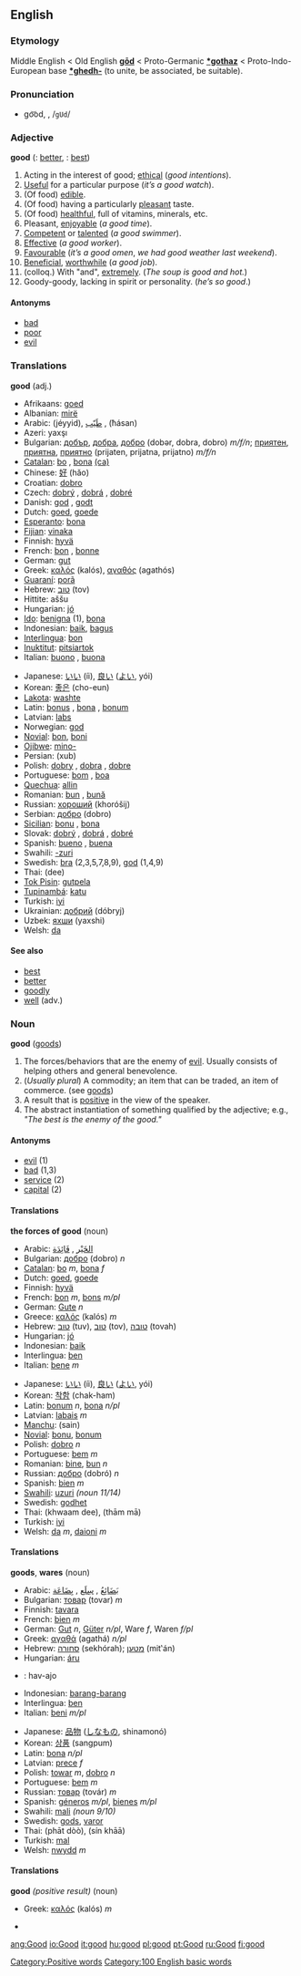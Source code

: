 ==English==

{{rank|after|first|down|97|good|never|shall|most}}

===Etymology===
Middle English < Old English '''[[god|gōd]]''' < Proto-Germanic '''[[*gothaz]]''' < Proto-Indo-European base '''[[*ghedh-]]''' (to unite, be associated, be suitable).

===Pronunciation===
*go͝od, {{IPAchar|/ɡʊd/}}, /<tt>gUd</tt>/

===Adjective===
'''good''' ({{compar}}: [[better]], {{superl}}: [[best]])

#Acting in the interest of good; [[ethic]]al (''good intentions'').
#[[Useful]] for a particular purpose (''it’s a good watch'').
#(Of food) [[edible]].
#(Of food) having a particularly [[pleasant]] taste.
#(Of food) [[healthful]], full of vitamins, minerals, etc.
#Pleasant, [[enjoy]]able (''a good time'').
#[[Competent]] or [[talent]]ed (''a good swimmer'').
#[[Effective]] (''a good worker'').
#[[Favourable]] (''it’s a good omen'', ''we had good weather last weekend'').
#[[Beneficial]], [[worthwhile]] (''a good job'').
#(colloq.) With "and", [[extremely]]. (''The soup is good and hot.'')
# Goody-goody, lacking in spirit or personality. (''he’s so good''.)

====Antonyms====
* [[bad]]
* [[poor]]
* [[evil]]

===Translations===

'''good''' (adj.)
{{top}}
*Afrikaans: [[goed]]
*Albanian: [[mirë]]
*Arabic: {{ARchar|[[جيد|جَيّد]]}} (jéyyid), [[طيب|طَيّب]] {{Unicode|(ʈáyyib)}}, {{ARchar|[[حسن|حَسَن]]}} (‎ħásan)
*Azeri: yaxşı
*Bulgarian: [[добър]], [[добра]], [[добро]] (dobər, dobra, dobro) ''m/f/n''; [[приятен]], [[приятна]], [[приятно]] (prijaten, prijatna, prijatno) ''m/f/n''
*[[Catalan]]: [[bo]] {{m}}, [[bona]] {{f}} [[:ca:bo|(ca)]] 
*Chinese: [[好]] (hăo)
*Croatian: [[dobro]]
*Czech: [[dobrý]] {{m}}, [[dobrá]] {{f}}, [[dobré]] {{n}}
*Danish: [[god#Danish|god]] {{m}}, [[godt]] {{n}}
*Dutch: [[goed]], [[goede]]
*[[Esperanto]]: [[bona]]
*[[Fijian]]: [[vinaka]]
*Finnish: [[hyvä]]
*French: [[bon]] {{m}}, [[bonne]] {{f}}
*German: [[gut#German|gut]]
*Greek: [[καλός]] (kalós), [[αγαθός]] (agathós)
*[[Guaraní]]: [[porã]]
*Hebrew: [[טוב]] (tov)
*Hittite: aššu
*Hungarian: [[jó]]
*[[Ido]]: [[benigna]] (1), [[bona]]
*Indonesian: [[baik]], [[bagus]]
*[[Interlingua]]: [[bon]]
*[[Inuktitut]]: [[pitsiartok]]
*Italian: [[buono]] {{m}}, [[buona]] {{f}}
{{mid}}
*Japanese: [[いい]] (íi), [[良い]] ([[よい]], yói)
*Korean: [[좋은]] (cho-eun)
*[[Lakota]]: [[washte]]
*Latin: [[bonus]] {{m}}, [[bona]] {{f}}, [[bonum]] {{n}}
*Latvian: [[labs]]
*Norwegian: [[god#Norwegian|god]]
*[[Novial]]: [[bon]], [[boni]]
*[[Ojibwe]]: [[mino-]]
*Persian: {{FAchar|[[خوب]]}} (xub)
*Polish: [[dobry]] {{m}}, [[dobra]] {{f}}, [[dobre]] {{n}}
*Portuguese: [[bom]] {{m}}, [[boa]] {{f}}
*[[Quechua]]: [[allin]]
*Romanian: [[bun]] {{m}}, [[bună]] {{f}}
*Russian: [[хороший]] (khoróšij) {{m}}
*Serbian: [[добро]] (dobro)
*[[Sicilian]]: [[bonu]] {{m}}, [[bona]] {{f}}
*Slovak: [[dobrý]] {{m}}, [[dobrá]] {{f}}, [[dobré]] {{n}}
*Spanish: [[bueno]] {{m}}, [[buena]] {{f}}
*Swahili: [[-zuri]]
*Swedish: [[bra#Swedish|bra]] (2,3,5,7,8,9), [[god#Swedish|god]] (1,4,9)
*Thai: {{THchar|[[ดี]]}} (dee)
*[[Tok Pisin]]: [[gutpela]]
*[[Tupinambá]]: [[katu]]
*Turkish: [[iyi]]
*Ukrainian: [[добрий]] (dóbryj)
*Uzbek: [[яхши]] (yaxshi)
*Welsh: [[da]]
{{bottom}}

====See also====
*[[best]]
*[[better]]
*[[goodly]]
*[[well]] (adv.)

===Noun===
'''good''' ([[goods]])

#The forces/behaviors that are the enemy of [[evil]]. Usually consists of helping others and general benevolence.
#(''Usually plural'') A commodity; an item that can be traded, an item of commerce. (see [[goods]])
#A result that is [[positive]] in the view of the speaker. <!-- WHAT DOES THIS MEAN? NEEDS A BETTER DEFINITION, OR AT LEAST SOME EXAMPLES! -->
#The abstract instantiation of something qualified by the adjective; e.g., ''"The best is the enemy of the good."''

====Antonyms====
*[[evil]] (1)
*[[bad]] (1,3)
*[[service]] (2)
*[[capital]] (2)

====Translations====

'''the forces of good''' (noun)
{{top}}
*Arabic: [[الخير|الخَيْر]] {{IPAchar|(al-khéːr)}}, [[فائدة|فَائِدَة]] {{IPAchar|(fáː’idah)}}
*Bulgarian: [[добро]] (dobro) ''n''
*[[Catalan]]: [[bo]] ''m'', [[bona]] ''f''
*Dutch: [[goed]], [[goede]]
*Finnish: [[hyvä]]
*French: [[bon]] ''m'', [[bons]] ''m/pl''
*German: [[Gute]] ''n''
*Greece: [[καλός]] (kalós) ''m''
*Hebrew: [[טוב]] (tuv), [[טוב]] (tov), [[טובה]] (tovah)
*Hungarian: [[jó]]
*Indonesian: [[baik]]
*Interlingua: [[ben]]
*Italian: [[bene]] ''m''
{{mid}}
*Japanese: [[いい]] (íi), [[良い]] ([[よい]], yói)
*Korean: [[착함]] (chak-ham)
*Latin: [[bonum]] ''n'', [[bona]] ''n/pl''
*Latvian: [[labais]] ''m''
*[[Manchu]]: (sain)
*[[Novial]]: [[bonu]], [[bonum]]
*Polish: [[dobro]] ''n''
*Portuguese: [[bem]] ''m''
*Romanian: [[bine]], [[bun]] ''n'' 
*Russian: [[добро]] (dobró) ''n''
*Spanish: [[bien]] ''m''
*[[Swahili]]: [[uzuri]] ''(noun 11/14)''
*Swedish: [[godhet]]
*Thai: {{THchar|[[ความดี]]}} (khwaam dee), {{THchar|[[ธรรม]]}} (thām mā)
*Turkish: [[iyi]]
*Welsh: [[da]] ''m'', [[daioni]] ''m''
{{bottom}}

====Translations====

'''goods''', '''wares''' (noun)
{{top}}
*Arabic: [[بضائع|بَضَائِعُ]] {{IPAchar|(baɖáː’iʕu)}}, [[سلع|سِلَع]] {{IPAchar|(sílaʕ)}}, [[بضاعة|بِضَاعَة]] {{IPAchar|(biɖáːʕah)}}
*Bulgarian: [[товар]] (tovar) ''m''
*Finnish: [[tavara]]
*French: [[bien]] ''m''
*German: [[Gut]] ''n'', [[Güter]] ''n/pl'', Ware ''f'', Waren ''f/pl''
*Greek: [[αγαθά]] (agathá) ''n/pl''
*Hebrew: [[סחורה]] (sekhórah); [[מטען]] (mit‛án)
*Hungarian: [[áru]]
* {{io}} : hav-ajo
*Indonesian: [[barang-barang]]
*Interlingua: [[ben]]
*Italian: [[beni]] ''m/pl''
{{mid}}
*Japanese: [[品物]] ([[しなもの]], shinamonó)
*Korean: [[상품]] (sangpum)
*Latin: [[bona]] ''n/pl''
*Latvian: [[prece]] ''f''
*Polish: [[towar]] ''m'', [[dobro]] ''n''
*Portuguese: [[bem]] ''m''
*Russian: [[товар]] (továr) ''m''
*Spanish: [[géneros]] ''m/pl'', [[bienes]] ''m/pl''
*Swahili: [[mali]] ''(noun 9/10)''
*Swedish: [[gods]], [[varor]]
*Thai: {{THchar|[[พัสดุ]]}} (phāt dòò), {{THchar|[[สินค้า]]}} (sín khāā)
*Turkish: [[mal]]
*Welsh: [[nwydd]] ''m''
{{bottom}}

====Translations====

'''good''' ''(positive result)'' (noun) <!-- WHAT DOES THIS MEAN??? NEEDS A BETTER DEFINITION! -->
{{top}}
*Greek: [[καλός]] (kalós) ''m''
{{mid}}
*
{{bottom}}

[[Category:Positive words]]

[[Category:100 English basic words]]

[[ang:Good]]
[[io:Good]]
[[it:good]]
[[hu:good]]
[[pl:good]]
[[pt:Good]]
[[ru:Good]]
[[fi:good]]